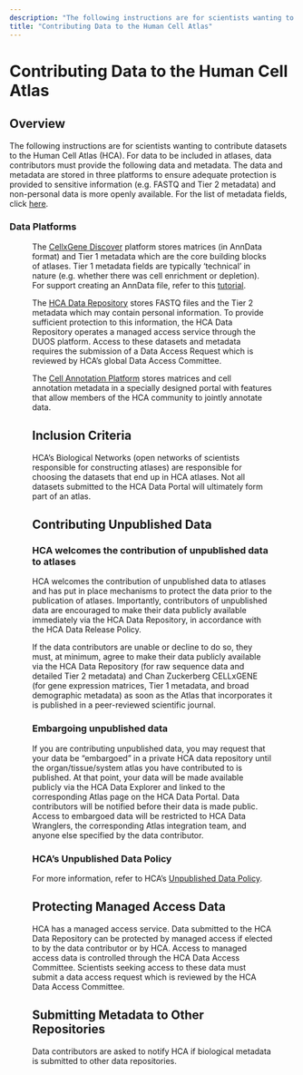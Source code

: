 ```yaml
---
description: "The following instructions are for scientists wanting to contribute datasets to the Human Cell Atlas (HCA)."
title: "Contributing Data to the Human Cell Atlas"
---
```


# Contributing Data to the Human Cell Atlas

## Overview

The following instructions are for scientists wanting to contribute datasets to the Human Cell Atlas (HCA). For data to be included in atlases, data contributors must provide the following data and metadata. The data and metadata are stored in three platforms to ensure adequate protection is provided to sensitive information (e.g. FASTQ and Tier 2 metadata) and non-personal data is more openly available. For the list of metadata fields, click [here](/metadata).

### Data Platforms

<Figure alt="Data Platforms" hasBorder={false} src="/hca-bio-networks/contribute/data-platforms.png" />

The [CellxGene Discover](https://cellxgene.cziscience.com/collections) platform stores matrices (in AnnData format) and Tier 1 metadata which are the core building blocks of atlases. Tier 1 metadata fields are typically ‘technical’ in nature (e.g. whether there was cell enrichment or depletion). For support creating an AnnData file, refer to this [tutorial](https://anndata.readthedocs.io/en/latest/index.html).

The [HCA Data Repository]({browserURL}/projects) stores FASTQ files and the Tier 2 metadata which may contain personal information. To provide sufficient protection to this information, the HCA Data Repository operates a managed access service through the DUOS platform. Access to these datasets and metadata requires the submission of a Data Access Request which is reviewed by HCA’s global Data Access Committee.

The [Cell Annotation Platform](https://celltype.info/) stores matrices and cell annotation metadata in a specially designed portal with features that allow members of the HCA community to jointly annotate data.

## Inclusion Criteria

HCA’s Biological Networks (open networks of scientists responsible for constructing atlases) are responsible for choosing the datasets that end up in HCA atlases. Not all datasets submitted to the HCA Data Portal will ultimately form part of an atlas.

## Contributing Unpublished Data

### HCA welcomes the contribution of unpublished data to atlases

HCA welcomes the contribution of unpublished data to atlases and has put in place mechanisms to protect the data prior to the publication of atlases. Importantly, contributors of unpublished data are encouraged to make their data publicly available immediately via the HCA Data Repository, in accordance with the HCA Data Release Policy.

If the data contributors are unable or decline to do so, they must, at minimum, agree to make their data publicly available via the HCA Data Repository (for raw sequence data and detailed Tier 2 metadata) and Chan Zuckerberg CELLxGENE (for gene expression matrices, Tier 1 metadata, and broad demographic metadata) as soon as the Atlas that incorporates it is published in a peer-reviewed scientific journal.

### Embargoing unpublished data

If you are contributing unpublished data, you may request that your data be “embargoed” in a private HCA data repository until the organ/tissue/system atlas you have contributed to is published. At that point, your data will be made available publicly via the HCA Data Explorer and linked to the corresponding Atlas page on the HCA Data Portal. Data contributors will be notified before their data is made public. Access to embargoed data will be restricted to HCA Data Wranglers, the corresponding Atlas integration team, and anyone else specified by the data contributor.

### HCA’s Unpublished Data Policy

For more information, refer to HCA’s [Unpublished Data Policy](https://docs.google.com/document/d/1_afKJSStkN4lmGmKY23NhGWLZulALmgL3JgBcSGRD0c/edit).

## Protecting Managed Access Data

HCA has a managed access service. Data submitted to the HCA Data Repository can be protected by managed access if elected to by the data contributor or by HCA. Access to managed access data is controlled through the HCA Data Access Committee. Scientists seeking access to these data must submit a data access request which is reviewed by the HCA Data Access Committee.

## Submitting Metadata to Other Repositories

Data contributors are asked to notify HCA if biological metadata is submitted to other data repositories.
